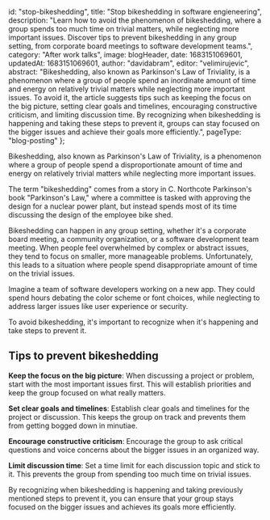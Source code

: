 

  id: "stop-bikeshedding",
  title:
    "Stop bikeshedding in software engieneering",
  description:
    "Learn how to avoid the phenomenon of bikeshedding, where a group spends too much time on trivial matters, while neglecting more important issues. Discover tips to prevent bikeshedding in any group setting, from corporate board meetings to software development teams.",
  category: "After work talks",
  image: blogHeader,
  date: 1683151069601,
  updatedAt: 1683151069601,
  author: "davidabram",
  editor: "velimirujevic",
  abstract:
    "Bikeshedding, also known as Parkinson's Law of Triviality, is a phenomenon where a group of people spend an inordinate amount of time and energy on relatively trivial matters while neglecting more important issues. To avoid it, the article suggests tips such as keeping the focus on the big picture, setting clear goals and timelines, encouraging constructive criticism, and limiting discussion time. By recognizing when bikeshedding is happening and taking these steps to prevent it, groups can stay focused on the bigger issues and achieve their goals more efficiently.",
  pageType: "blog-posting"
};

Bikeshedding, also known as Parkinson's Law of Triviality, is a phenomenon where a group of people spend a disproportionate amount of time and energy on relatively trivial matters while neglecting more important issues. 

The term "bikeshedding" comes from a story in C. Northcote Parkinson's book "Parkinson's Law," where a committee is tasked with approving the design for a nuclear power plant, but instead spends most of its time discussing the design of the employee bike shed.

Bikeshedding can happen in any group setting, whether it's a corporate board meeting, a community organization, or a software development team meeting. When people feel overwhelmed by complex or abstract issues, they tend to focus on smaller, more manageable problems. Unfortunately, this leads to a situation where people spend disappropriate amount of time on the trivial issues.

Imagine a team of software developers working on a new app. They could spend hours debating the color scheme or font choices, while neglecting to address larger issues like user experience or security.

To avoid bikeshedding, it's important to recognize when it's happening and take steps to prevent it. 

## Tips to prevent bikeshedding

**Keep the focus on the big picture**: When discussing a project or problem, start with the most important issues first. This will establish priorities and keep the group focused on what really matters.

**Set clear goals and timelines**: Establish clear goals and timelines for the project or discussion. This keeps the group on track and prevents them from getting bogged down in minutiae.

**Encourage constructive criticism**: Encourage the group to ask critical questions and voice concerns about the bigger issues in an organized way.

**Limit discussion time**: Set a time limit for each discussion topic and stick to it. This prevents the group from spending too much time on trivial issues.

By recognizing when bikeshedding is happening and taking previously mentioned steps to prevent it, you can ensure that your group stays focused on the bigger issues and achieves its goals more efficiently.

